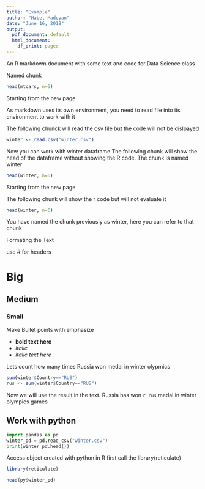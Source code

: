 ```yaml
---
title: "Example"
author: "Habet Madoyan"
date: "June 16, 2018"
output:
  pdf_document: default
  html_document:
    df_print: paged
---
```


An R markdown document with some text and code for Data Science class

Named chunk

```r
head(mtcars, n=5)
```

\pagebreak
Starting from the new page

As markdown uses its own environment, you need to read file into its environment to work with it

The following chunck will read the csv file but the code will not be dislpayed


```r
winter <- read.csv("winter.csv")
```

Now you can work with winter dataframe
The following chunk will show the head of the dataframe without showing the R code. The chunk is named winter

```r
head(winter, n=6)
```

\newpage
Starting from the new page

The following chunk will show the r code but will not evaluate it

```r
head(winter, n=6)
```

You have named the chunk previously as winter, here you can refer to that chunk

Formating the Text

use # for headers

# Big

## Medium

### Small

Make Bullet points with emphasize

* **bold text here**
* *italic*
* _italic text here_


\pagebreak

Lets count how many times Russia won medal in winter olypmics

```r
sum(winter$Country=="RUS")
rus <- sum(winter$Country=="RUS")
```

Now we will use the result in the text.
Russia has won `r rus` medal in winter olympics games


\pagebreak

## Work with python

```python
import pandas as pd
winter_pd = pd.read_csv("winter.csv")
print(winter_pd.head())
```

Access object created with python in R
first call the library(reticulate)

```r
library(reticulate)
```

```r
head(py$winter_pd)
```


